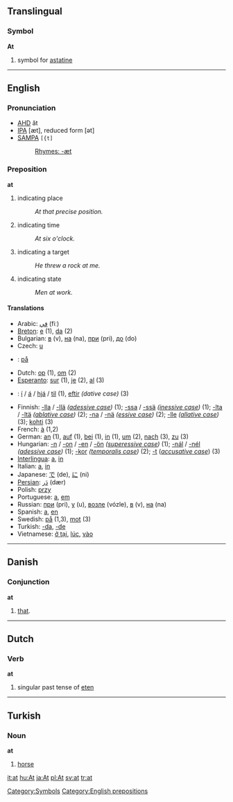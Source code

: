 ==Translingual==
===Symbol===
'''At'''

#{{chemistry}} symbol for [[astatine]]
[[Category:Symbols]]
----

==English==

===Pronunciation===
* [[AHD]] ăt
* [[IPA]] [æt], reduced form [ət]
* [[SAMPA]] <tt>[{t]</tt>
*:[[Rhymes:English:-æt|Rhymes: -æt]]

===Preposition===
'''at'''

# indicating place
#: ''At that precise position.''
# indicating time
#: ''At six o'clock.''
# indicating a target
#: ''He threw a rock at me.''
# indicating state
#: ''Men at work.''

====Translations====
*Arabic: [[في]] (fiː)
*[[Breton]]: [[e]] (1), [[da]] (2)
*Bulgarian: [[в]] (v), [[на]] (na), [[при]] (pri), [[до]] (do)
*Czech: [[u]]
*{{da}}: [[på]]
*Dutch: [[op]] (1), [[om]] (2)
*[[Esperanto]]: [[sur]] (1), [[je]] (2), [[al]] (3)
*{{fo}}: [[í]] / [[á]] / [[hjá]] / [[til]] (1), [[eftir]] ''(dative case)'' (3)  
*Finnish: [[-lla]] / [[-llä]] ''([[adessive case]])'' (1); [[-ssa]] / [[-ssä]] ''([[inessive case]])'' (1); [[-lta]] / [[-ltä]] ''([[ablative case]])'' (2); [[-na]] / [[-nä]] ''([[essive case]])'' (2); [[-lle]] ''([[allative case]])'' (3); [[kohti]] (3)
*French: [[à]] (1,2)
*German: [[an]] (1), [[auf]] (1), [[bei]] (1), [[in]] (1), [[um]] (2), [[nach]] (3), [[zu]] (3)
*Hungarian: [[-n]] / [[-on]] / [[-en]] / [[-ön]] ''([[superessive case]])'' (1); [[-nál]] / [[-nél]] ''([[adessive case]])'' (1); [[-kor]] ''([[temporalis case]])'' (2); [[-t]] (''[[accusative case]]'') (3)
*[[Interlingua]]: [[a]], [[in]]
*Italian: [[a#Italian|a]], [[in#Italian|in]]
*Japanese: [[で]] (de), [[に]] (ni)
*[[Persian]]: [[در|دَر]] (dær)
*Polish: [[przy]]
*Portuguese: [[a]], [[em]]
*Russian: [[при]] (pri), [[у]] (u), [[возле]] (vózle), [[в]] (v), [[на]] (na)
*Spanish: [[a]], [[en]]
*Swedish: [[på]] (1,3), [[mot]] (3) 
*Turkish: [[-da]], [[-de]]
*Vietnamese: [[ở tại]], [[lúc]], [[vào]]

----

==Danish==
=== Conjunction ===
'''at'''

# [[that]].

----

==Dutch==
===Verb===
'''at'''

#singular past tense of [[eten]]

----

==Turkish==
===Noun===
'''at'''

# [[horse]]

[[Category:English prepositions]]

[[it:at]]
[[hu:At]]
[[ja:At]]
[[pl:At]]
[[sv:at]]
[[tr:at]]